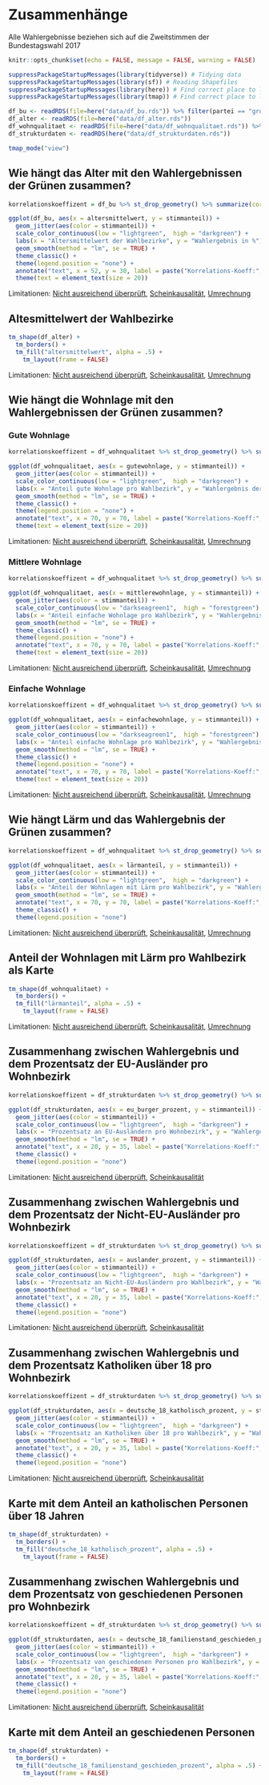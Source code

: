 # Zusammenhänge
Alle Wahlergebnisse beziehen sich auf die Zweitstimmen der Bundestagswahl 2017
```r
knitr::opts_chunk$set(echo = FALSE, message = FALSE, warning = FALSE)

suppressPackageStartupMessages(library(tidyverse)) # Tidying data
suppressPackageStartupMessages(library(sf)) # Reading Shapefiles
suppressPackageStartupMessages(library(here)) # Find correct place to load 
suppressPackageStartupMessages(library(tmap)) # Find correct place to load 

df_bu <- readRDS(file=here("data/df_bu.rds")) %>% filter(partei == "grune")
df_alter <- readRDS(file=here("data/df_alter.rds")) 
df_wohnqualitaet <- readRDS(file=here("data/df_wohnqualitaet.rds")) %>% filter(wahl == "BU2_2017")
df_strukturdaten <- readRDS(here("data/df_strukturdaten.rds"))

tmap_mode("view")

```

## Wie hängt das Alter mit den Wahlergebnissen der Grünen zusammen?
```r
korrelationskoeffizent = df_bu %>% st_drop_geometry() %>% summarize(correlation = cor(stimmanteil, altersmittelwert)) %>% pull() %>% round(.,3) 

ggplot(df_bu, aes(x = altersmittelwert, y = stimmanteil)) +
  geom_jitter(aes(color = stimmanteil)) +
  scale_color_continuous(low = "lightgreen",  high = "darkgreen") +
  labs(x = "Altersmittelwert der Wahlbezirke", y = "Wahlergebnis in %") +  
  geom_smooth(method = "lm", se = TRUE) +
  theme_classic() +
  theme(legend.position = "none") +
  annotate("text", x = 52, y = 30, label = paste("Korrelations-Koeff:", korrelationskoeffizent)) + 
  theme(text = element_text(size = 20)) 
```
Limitationen: [Nicht ausreichend überprüft](#fehler), [Scheinkausalität](#scheinkausalitaet), [Umrechnung](#umrechnung)

## Altesmittelwert der Wahlbezirke
```r
tm_shape(df_alter) +
  tm_borders() +
  tm_fill("altersmittelwert", alpha = .5) +
    tm_layout(frame = FALSE) 
```
Limitationen: [Nicht ausreichend überprüft](#fehler), [Scheinkausalität](#scheinkausalitaet), [Umrechnung](#umrechnung)

## Wie hängt die Wohnlage mit den Wahlergebnissen der Grünen zusammen?
### Gute Wohnlage
```r
korrelationskoeffizent = df_wohnqualitaet %>% st_drop_geometry() %>% summarize(correlation = cor(stimmanteil, gutewohnlage, use = "complete.obs")) %>% pull() %>% round(.,2)

ggplot(df_wohnqualitaet, aes(x = gutewohnlage, y = stimmanteil)) +
  geom_jitter(aes(color = stimmanteil)) +
  scale_color_continuous(low = "lightgreen",  high = "darkgreen") +
  labs(x = "Anteil gute Wohnlage pro Wahlbezirk", y = "Wahlergebnis der Grünen in %") +  
  geom_smooth(method = "lm", se = TRUE) +
  theme_classic() +
  theme(legend.position = "none") + 
  annotate("text", x = 70, y = 70, label = paste("Korrelations-Koeff:", korrelationskoeffizent)) +
  theme(text = element_text(size = 20)) 

```
Limitationen: [Nicht ausreichend überprüft](#fehler), [Scheinkausalität](#scheinkausalitaet), [Umrechnung](#umrechnung)


### Mittlere Wohnlage
```r
korrelationskoeffizent = df_wohnqualitaet %>% st_drop_geometry() %>% summarize(correlation = cor(stimmanteil, mittlerewohnlage, use = "complete.obs")) %>% pull() %>% round(.,2) 

ggplot(df_wohnqualitaet, aes(x = mittlerewohnlage, y = stimmanteil)) +
  geom_jitter(aes(color = stimmanteil)) +
  scale_color_continuous(low = "darkseagreen1",  high = "forestgreen") +
  labs(x = "Anteil einfache Wohnlage pro Wahlbezirk", y = "Wahlergebnis der Grünen in %") +  
  geom_smooth(method = "lm", se = TRUE) +
  theme_classic() +
  theme(legend.position = "none") + 
  annotate("text", x = 70, y = 70, label = paste("Korrelations-Koeff:", korrelationskoeffizent)) +
  theme(text = element_text(size = 20)) 

```
Limitationen: [Nicht ausreichend überprüft](#fehler), [Scheinkausalität](#scheinkausalitaet), [Umrechnung](#umrechnung)

### Einfache Wohnlage
```r
korrelationskoeffizent = df_wohnqualitaet %>% st_drop_geometry() %>% summarize(correlation = cor(stimmanteil, einfachewohnlage, use = "complete.obs")) %>% pull() %>% round(.,2) 

ggplot(df_wohnqualitaet, aes(x = einfachewohnlage, y = stimmanteil)) +
  geom_jitter(aes(color = stimmanteil)) +
  scale_color_continuous(low = "darkseagreen1",  high = "forestgreen") +
  labs(x = "Anteil einfache Wohnlage pro Wahlbezirk", y = "Wahlergebnis der Grünen in %") +  
  geom_smooth(method = "lm", se = TRUE) +
  theme_classic() +
  theme(legend.position = "none") + 
  annotate("text", x = 70, y = 70, label = paste("Korrelations-Koeff:", korrelationskoeffizent)) +
  theme(text = element_text(size = 20)) 

```
Limitationen: [Nicht ausreichend überprüft](#fehler), [Scheinkausalität](#scheinkausalitaet), [Umrechnung](#umrechnung)

## Wie hängt Lärm und das Wahlergebnis der Grünen zusammen?
```r
korrelationskoeffizent = df_wohnqualitaet %>% st_drop_geometry() %>% summarize(correlation = cor(stimmanteil, lärmanteil, use = "complete.obs")) %>% pull() %>% round(.,3) 

ggplot(df_wohnqualitaet, aes(x = lärmanteil, y = stimmanteil)) +
  geom_jitter(aes(color = stimmanteil)) +
  scale_color_continuous(low = "lightgreen",  high = "darkgreen") +
  labs(x = "Anteil der Wohnlagen mit Lärm pro Wahlbezirk", y = "Wahlergebnis der Grünen in %") +  
  geom_smooth(method = "lm", se = TRUE) +
  annotate("text", x = 70, y = 70, label = paste("Korrelations-Koeff:", korrelationskoeffizent)) +
  theme_classic() +
  theme(legend.position = "none") 
```
Limitationen: [Nicht ausreichend überprüft](#fehler), [Scheinkausalität](#scheinkausalitaet), [Umrechnung](#umrechnung)

## Anteil der Wohnlagen mit Lärm pro Wahlbezirk als Karte
```r
tm_shape(df_wohnqualitaet) +
  tm_borders() +
  tm_fill("lärmanteil", alpha = .5) +
    tm_layout(frame = FALSE) 
```
Limitationen: [Nicht ausreichend überprüft](#fehler), [Scheinkausalität](#scheinkausalitaet), [Umrechnung](#umrechnung)


## Zusammenhang zwischen Wahlergebnis und dem Prozentsatz der EU-Ausländer pro Wohnbezirk
```r
korrelationskoeffizent = df_strukturdaten %>% st_drop_geometry() %>% summarize(correlation = cor(stimmanteil, eu_burger_prozent, use = "complete.obs")) %>% pull() %>% round(.,3) 

ggplot(df_strukturdaten, aes(x = eu_burger_prozent, y = stimmanteil)) +
  geom_jitter(aes(color = stimmanteil)) +
  scale_color_continuous(low = "lightgreen",  high = "darkgreen") +
  labs(x = "Prozentsatz an EU-Ausländern pro Wohnbezirk", y = "Wahlergebnis der Berliner Grünen in %") +  
  geom_smooth(method = "lm", se = TRUE) +
  annotate("text", x = 20, y = 35, label = paste("Korrelations-Koeff:", korrelationskoeffizent)) +
  theme_classic() +
  theme(legend.position = "none") 
```
Limitationen: [Nicht ausreichend überprüft](#fehler), [Scheinkausalität](#scheinkausalitaet)


## Zusammenhang zwischen Wahlergebnis und dem Prozentsatz der Nicht-EU-Ausländer pro Wohnbezirk
```r
korrelationskoeffizent = df_strukturdaten %>% st_drop_geometry() %>% summarize(correlation = cor(stimmanteil, auslander_prozent, use = "complete.obs")) %>% pull() %>% round(.,3) 

ggplot(df_strukturdaten, aes(x = auslander_prozent, y = stimmanteil)) +
  geom_jitter(aes(color = stimmanteil)) +
  scale_color_continuous(low = "lightgreen",  high = "darkgreen") +
  labs(x = "Prozentsatz an Nicht-EU-Ausländern pro Wahlbezirk", y = "Wahlergebnis der Grünen in %") +  
  geom_smooth(method = "lm", se = TRUE) +
  annotate("text", x = 20, y = 35, label = paste("Korrelations-Koeff:", korrelationskoeffizent)) +
  theme_classic() +
  theme(legend.position = "none") 
```
Limitationen: [Nicht ausreichend überprüft](#fehler), [Scheinkausalität](#scheinkausalitaet)

## Zusammenhang zwischen Wahlergebnis und dem Prozentsatz Katholiken über 18 pro Wohnbezirk
```r
korrelationskoeffizent = df_strukturdaten %>% st_drop_geometry() %>% summarize(correlation = cor(stimmanteil, deutsche_18_katholisch_prozent, use = "complete.obs")) %>% pull() %>% round(.,3) 

ggplot(df_strukturdaten, aes(x = deutsche_18_katholisch_prozent, y = stimmanteil)) +
  geom_jitter(aes(color = stimmanteil)) +
  scale_color_continuous(low = "lightgreen",  high = "darkgreen") +
  labs(x = "Prozentsatz an Katholiken über 18 pro Wahlbezirk", y = "Wahlergebnis der Grünen in %") +  
  geom_smooth(method = "lm", se = TRUE) +
  annotate("text", x = 20, y = 35, label = paste("Korrelations-Koeff:", korrelationskoeffizent)) +
  theme_classic() +
  theme(legend.position = "none") 
```
Limitationen: [Nicht ausreichend überprüft](#fehler), [Scheinkausalität](#scheinkausalitaet)

## Karte mit dem Anteil an katholischen Personen über 18 Jahren
```r
tm_shape(df_strukturdaten) +
  tm_borders() +
  tm_fill("deutsche_18_katholisch_prozent", alpha = .5) +
    tm_layout(frame = FALSE) 
```


## Zusammenhang zwischen Wahlergebnis und dem Prozentsatz von geschiedenen Personen pro Wohnbezirk
```r
korrelationskoeffizent = df_strukturdaten %>% st_drop_geometry() %>% summarize(correlation = cor(stimmanteil, deutsche_18_familienstand_geschieden_prozent, use = "complete.obs")) %>% pull() %>% round(.,3) 

ggplot(df_strukturdaten, aes(x = deutsche_18_familienstand_geschieden_prozent, y = stimmanteil)) +
  geom_jitter(aes(color = stimmanteil)) +
  scale_color_continuous(low = "lightgreen",  high = "darkgreen") +
  labs(x = "Prozentsatz von geschiedenen Personen pro Wahlbezirk", y = "Wahlergebnis der Grünen in %") +  
  geom_smooth(method = "lm", se = TRUE) +
  annotate("text", x = 20, y = 35, label = paste("Korrelations-Koeff:", korrelationskoeffizent)) +
  theme_classic() +
  theme(legend.position = "none") 
```
Limitationen: [Nicht ausreichend überprüft](#fehler), [Scheinkausalität](#scheinkausalitaet)

## Karte mit dem Anteil an geschiedenen Personen
```r
tm_shape(df_strukturdaten) +
  tm_borders() +
  tm_fill("deutsche_18_familienstand_geschieden_prozent", alpha = .5) +
    tm_layout(frame = FALSE) 
```



